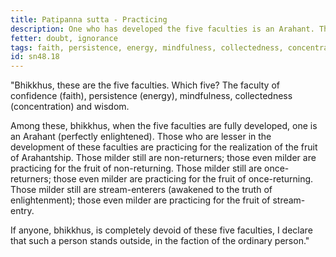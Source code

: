 ```yaml
---
title: Paṭipanna sutta - Practicing
description: One who has developed the five faculties is an Arahant. Those who are lesser in the development of these faculties are practicing for the realization of the fruit of Arahantship.
fetter: doubt, ignorance
tags: faith, persistence, energy, mindfulness, collectedness, concentration, wisdom, sn, sn48
id: sn48.18
---
```


"Bhikkhus, these are the five faculties. Which five? The faculty of confidence (faith), persistence (energy), mindfulness, collectedness (concentration) and wisdom.

Among these, bhikkhus, when the five faculties are fully developed, one is an Arahant (perfectly enlightened). Those who are lesser in the development of these faculties are practicing for the realization of the fruit of Arahantship. Those milder still are non-returners; those even milder are practicing for the fruit of non-returning. Those milder still are once-returners; those even milder are practicing for the fruit of once-returning. Those milder still are stream-enterers (awakened to the truth of enlightenment); those even milder are practicing for the fruit of stream-entry.

If anyone, bhikkhus, is completely devoid of these five faculties, I declare that such a person stands outside, in the faction of the ordinary person."